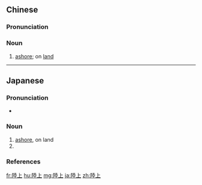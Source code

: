 {{also|陆上}}
==Chinese==
{{zh-forms|s=陆上}}

===Pronunciation===
{{zh-pron
|m=lùshàng
|c=luk6 soeng6
|mn=lio̍k-siāng/lio̍k-siōng
|cat=n
}}

===Noun===
{{zh-noun}}

# [[ashore]]; on [[land]]

----

==Japanese==
{{ja-kanjitab|りく|じょう|yomi=on}}

===Pronunciation===
* {{ja-pron|りくじょう|y=o|acc=0|acc_ref=NHK}}

===Noun===
{{ja-noun|りくじょう}}

# [[ashore]], on land
# {{abbreviation of|陸上競技|lang=ja}}

===References===
<references/>

[[fr:陸上]]
[[hu:陸上]]
[[mg:陸上]]
[[ja:陸上]]
[[zh:陸上]]